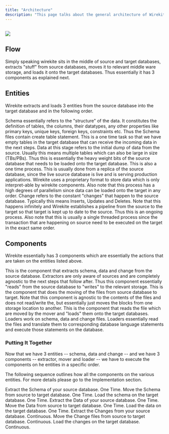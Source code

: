 ```yaml
---
title: "Architecture"
description: "This page talks about the general architecture of Wirekite, the various components that comprise it and functions, limitations of those components. For a more detailed architecture please check the Implementation page.  "
---
```


## ![](/images/SimpleArchitecture.svg)

## Flow

Simply speaking wirekite sits in the middle of source and target databases, extracts "stuff" from source databases, moves it to relevant middle ware storage, and loads it onto the target databases. Thus essentially it has 3 components as explained next.

## Entities&#x20;

Wirekite extracts and loads 3 entities from the source database into the target database and in the following order.

<Steps>
  
  <Step title="Schema">
    Schema essentially refers to the "structure" of the data. It constitutes the definition of tables, the columns, their datatypes, any other properties like primary keys, unique keys, foreign keys, constraints etc. Thus the Schema files contain create table statement. This is a one time task so that we have empty tables in the target database that can receive the incoming data in the next steps.
  </Step>

  <Step title="Data">
    Data at this stage refers to the initial dump of data from the source. Usually this means multiple tables which can also be large in size (TBs/PBs). Thus this is essentially the heavy weight bits of the source database that needs to be loaded onto the target database. This is also a one time process. This is usually done from a replica of the source database, since the live source database is live and is serving production applications. Wirekite uses a proprietary format to store data which is only interpret-able by wirekite components. Also note that this process has a high degrees of parallelism since data can be loaded onto the target in any order.
  </Step>

  <Step title="Change">
    Change refers to the constant "changes" that happen to the source database. Typically this means Inserts, Updates and Deletes. Note that this happens infinitely and Wirekite establishes a pipeline from the source to the target so that target is kept up to date to the source. Thus this is an ongoing process. Also note that this is usually a single threaded process since the transaction that are happening on source need to be executed on the target in the exact same order.
  </Step>
  
</Steps>

## Components

Wirekite essentially has 3 components which are essentially the actions that are taken on the entities listed above.&#x20;

<Steps>
  
  <Step title="Extractor">
    This is the component that extracts schema, data and change from the source database. Extractors are only aware of sources and are completely agnostic to the next steps that follow after. Thus this component essentially "reads" from the source database to "writes" to the relevant storage.
  </Step>

  <Step title="Mover">
    This is the component that does the moving of the files from source database to target. Note that this component is agnostic to the contents of the files and does not read/write the, but essentially just moves the blocks from one storage location to another.
  </Step>

  <Step title="Loader">
    This is the component that reads the file which are moved by the mover and "loads" them onto the target databases. Loaders work on schema, data and change files. Loaders essentially read the files and translate them to corresponding database language statements and execute those statements on the database.
  </Step>
  
</Steps>

### Putting It Together



Now that we have 3 entities -- schema, data and change -- and we have 3 components -- extractor, mover and loader -- we have to execute the components on he entities in a specific order.&#x20;

The following sequence outlines how all the components on the various entities. For more details please go to the Implementation section.&#x20;



<Steps>
  
  <Step title="Schema">
    <CardGroup>
      <Card title="Schema Extractor" icon="paintbrush" href="/introduction/architecture">
    Extract the Schema of your source database. One Time.
      </Card>
      <Card title="Schema Mover" icon="paintbrush" href="/introduction/architecture">
    Move the Schema from source to target database. One Time.
      </Card>
      <Card title="Schema Loader" icon="square-code" href="/introduction/architecture">
    Load the schema on the target database. One Time.
      </Card>
    </CardGroup>
  </Step>

  <Step title="Data">
    <CardGroup>
      <Card title="Data Extractor" icon="paintbrush" href="/introduction/architecture">
    Extract the Data of your source database. One Time.
      </Card>
      <Card title="Data Mover" icon="paintbrush" href="/introduction/architecture">
    Move the Data from source to target database. One Time.
      </Card>
      <Card title="Data Loader" icon="square-code" href="/introduction/architecture">
    Load the data on the target database. One Time.
      </Card>
    </CardGroup>
  </Step>

  <Step title="Change">
    <CardGroup>
      <Card title="Change Extractor" icon="paintbrush" href="/introduction/architecture">
    Extract the Changes from your source database. Continuous.
      </Card>
      <Card title="Change Mover" icon="paintbrush" href="/introduction/architecture">
    Move the Change files from source to target database. Continuous.
      </Card>
      <Card title="Change Loader" icon="square-code" href="/introduction/architecture">
    Load the changes on the target database. Continuous.
      </Card>
    </CardGroup>
  </Step>

</Steps>
